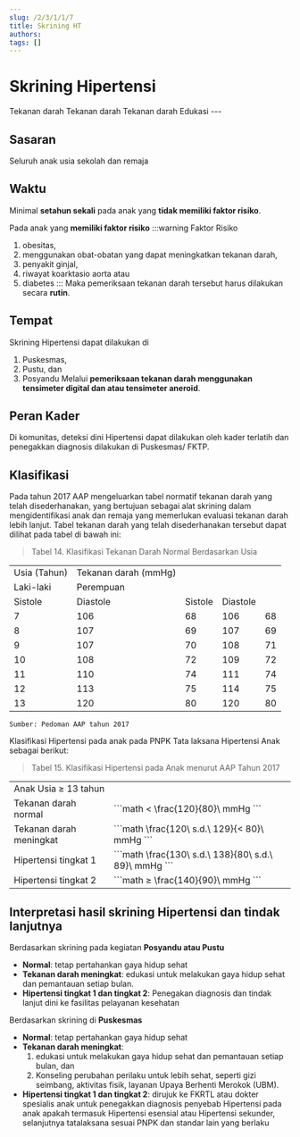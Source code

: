```yaml
---
slug: /2/3/1/1/7
title: Skrining HT
authors: 
tags: []
---
```



# Skrining Hipertensi

<Tabs>
<TabItem value='puskesmas' label='Puskesmas'>
Tekanan darah
</TabItem>
<TabItem value='pustu' label='Pustu'>
Tekanan darah
</TabItem>
<TabItem value='posyandu' label='Posyandu'>
Tekanan darah
</TabItem>
<TabItem value='rumah' label='Kunjungan Rumah'>
Edukasi
</TabItem>
</Tabs>
---

## Sasaran
Seluruh anak usia sekolah dan remaja
## Waktu
Minimal **setahun sekali** pada anak yang **tidak memiliki faktor risiko**.

Pada anak yang **memiliki faktor risiko** 
:::warning Faktor Risiko
1. obesitas, 
2. menggunakan obat-obatan yang dapat meningkatkan tekanan darah, 
3. penyakit ginjal, 
4. riwayat koarktasio aorta atau 
5. diabetes 
:::
Maka pemeriksaan tekanan darah tersebut harus dilakukan secara **rutin**.
## Tempat
Skrining Hipertensi dapat dilakukan di 
1. Puskesmas, 
2. Pustu, dan 
3. Posyandu 
Melalui **pemeriksaan tekanan darah menggunakan tensimeter digital dan atau tensimeter aneroid**.
## Peran Kader
Di komunitas, deteksi dini Hipertensi dapat dilakukan oleh kader terlatih dan penegakkan diagnosis dilakukan di Puskesmas/ FKTP.
## Klasifikasi
Pada tahun 2017 AAP mengeluarkan tabel normatif tekanan darah yang telah disederhanakan, yang bertujuan sebagai alat skrining dalam mengidentifikasi anak dan remaja yang memerlukan evaluasi tekanan darah lebih lanjut. Tabel tekanan darah yang telah disederhanakan tersebut dapat dilihat pada tabel di bawah ini:

> Tabel 14. Klasifikasi Tekanan Darah Normal Berdasarkan Usia

<table>
 <tr>
  <td rowSpan={3}>Usia (Tahun)</td>
  <td colSpan={4}>Tekanan darah (mmHg)</td>
 </tr>
 <tr>
  <td colSpan={2}>Laki-laki</td>
  <td colSpan={2}>Perempuan</td>
 </tr>
 <tr>
  <td>Sistole</td>
  <td>Diastole</td>
  <td>Sistole</td>
  <td>Diastole</td>
 </tr>
 <tr>
  <td>7</td>
  <td>106</td>
  <td>68</td>
  <td>106</td>
  <td>68</td>
 </tr>
 <tr>
  <td>8</td>
  <td>107</td>
  <td>69</td>
  <td>107</td>
  <td>69</td>
 </tr>
 <tr>
  <td>9</td>
  <td>107</td>
  <td>70</td>
  <td>108</td>
  <td>71</td>
 </tr>
 <tr>
  <td>10</td>
  <td>108</td>
  <td>72</td>
  <td>109</td>
  <td>72</td>
 </tr>
 <tr>
  <td>11</td>
  <td>110</td>
  <td>74</td>
  <td>111</td>
  <td>74</td>
 </tr>
 <tr>
  <td>12</td>
  <td>113</td>
  <td>75</td>
  <td>114</td>
  <td>75</td>
 </tr>
 <tr>
  <td>13</td>
  <td>120</td>
  <td>80</td>
  <td>120</td>
  <td>80</td>
 </tr>
</table>

`Sumber: Pedoman AAP tahun 2017`

Klasifikasi Hipertensi pada anak pada PNPK Tata laksana Hipertensi Anak sebagai berikut:

> Tabel 15. Klasifikasi Hipertensi pada Anak menurut AAP Tahun 2017

<table>
 <tr>
  <td colSpan={2}>
  Anak Usia ≥ 13 tahun 
  </td>
 </tr>
 <tr>
  <td>
  Tekanan darah normal 
  </td>
  <td>
  ```math
  < \frac{120}{80}\ mmHg
  ``` 
  </td>
 </tr>
 <tr>
  <td>
  Tekanan darah meningkat
  </td>
  <td>
  ```math
  \frac{120\ s.d.\ 129}{< 80}\ mmHg
  ``` 
  </td>
 </tr>
 <tr>
  <td>
  Hipertensi tingkat 1 
  </td>
  <td>
  ```math
  \frac{130\ s.d.\ 138}{80\ s.d.\ 89}\ mmHg
  ``` 
  </td>
 </tr>
 <tr>
  <td>
  Hipertensi tingkat 2 
  </td>
  <td>
  ```math
  ≥ \frac{140}{90}\ mmHg 
  ```
  </td>
 </tr>
</table>

## Interpretasi hasil skrining Hipertensi dan tindak lanjutnya

Berdasarkan skrining pada kegiatan **Posyandu atau Pustu**
- **Normal**: tetap pertahankan gaya hidup sehat
- **Tekanan darah meningkat**: edukasi untuk melakukan gaya hidup sehat dan pemantauan setiap bulan.
- **Hipertensi tingkat 1 dan tingkat 2**: Penegakan diagnosis dan tindak lanjut dini ke fasilitas pelayanan kesehatan

Berdasarkan skrining di **Puskesmas**
- **Normal**: tetap pertahankan gaya hidup sehat
- **Tekanan darah meningkat**: 
    1. edukasi untuk melakukan gaya hidup sehat dan pemantauan setiap bulan, dan 
    2. Konseling perubahan perilaku untuk lebih sehat, seperti gizi seimbang, aktivitas fisik, layanan Upaya Berhenti Merokok (UBM).
- **Hipertensi tingkat 1 dan tingkat 2**: dirujuk ke FKRTL atau dokter spesialis anak untuk penegakkan diagnosis penyebab Hipertensi pada anak apakah termasuk Hipertensi esensial atau Hipertensi sekunder, selanjutnya tatalaksana sesuai PNPK dan standar lain yang berlaku

